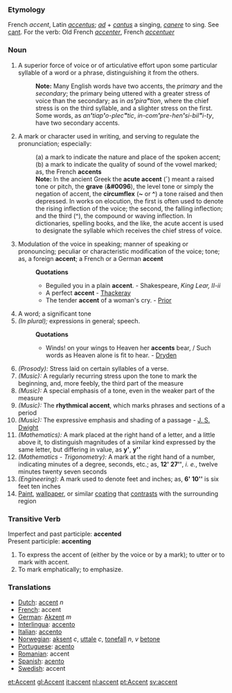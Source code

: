 ===Etymology===
French ''accent'', Latin ''[[accentus]]''; ''[[ad]]'' + ''[[cantus]]'' a singing, ''[[canere]]'' to sing. See [[cant]]. For the verb: Old French ''[[accenter]]'', French ''[[accentuer]]''
===Noun===
#A superior force of voice or of articulative effort upon some particular syllable of a word or a phrase, distinguishing it from the others.
#:'''Note:''' Many English words have two accents, the ''primary'' and the ''secondary''; the primary being uttered with a greater stress of voice than the secondary; as in ''as<b>'</b>pira<b>"</b>tion'', where the chief stress is on the third syllable, and a slighter stress on the first. Some words, as ''an<b>'</b>tiap<b>'</b>o-plec<b>"</b>tic'', ''in-com<b>'</b>pre-hen<b>'</b>si-bil<b>"</b>i-ty'', have two secondary accents. 
#A mark or character used in writing, and serving to regulate the pronunciation; especially:
#:(a) a mark to indicate the nature and place of the spoken accent;
#:(b) a mark to indicate the quality of sound of the vowel marked; as, the French '''accents'''
#:'''Note:''' In the ancient Greek the '''acute accent''' (<b>&#180;</b>) meant a raised tone or pitch, the '''grave''' (<b>&#0096</b>), the level tone or simply the negation of accent, the '''circumflex''' (<b>~</b> or <b>^</b>) a tone raised and then depressed. In works on elocution, the first is often used to denote the rising inflection of the voice; the second, the falling inflection; and the third (^), the compound or waving inflection. In dictionaries, spelling books, and the like, the acute accent is used to designate the syllable which receives the chief stress of voice.
#Modulation of the voice in speaking; manner of speaking or pronouncing; peculiar or characteristic modification of the voice; tone; as, a foreign '''accent'''; a French or a German '''accent'''
#:'''Quotations'''
#:*Beguiled you in a plain '''accent'''. - Shakespeare, ''King Lear, II-ii''
#:*A perfect '''accent''' - [[Thackeray]]
#:*The tender '''accent''' of a woman's cry. - [[Prior]]
#A word; a significant tone
#''(In plural);'' expressions in general; speech.
#:'''Quotations'''
#:*Winds! on your wings to Heaven her '''accents''' bear, / Such words as Heaven alone is fit to hear. - [[Dryden]]
#''(Prosody):'' Stress laid on certain syllables of a verse.
#''(Music):'' A regularly recurring stress upon the tone to mark the beginning, and, more feebly, the third part of the measure
#''(Music):'' A special emphasis of a tone, even in the weaker part of the measure
#''(Music):'' The '''rhythmical accent''', which marks phrases and sections of a period
#''(Music):'' The expressive emphasis and shading of a passage - [[J. S. Dwight]]
#''(Mathematics):'' A mark placed at the right hand of a letter, and a little above it, to distinguish magnitudes of a similar kind expressed by the same letter, but differing in value, as <b>y'</b>, <b>y<nowiki>''</nowiki></b> 
#''(Mathematics - Trigonometry):'' A mark at the right hand of a number, indicating minutes of a degree, seconds, etc.; as, <b>12' 27<nowiki>''</nowiki></b>, ''i. e.'', twelve minutes twenty seven seconds 
#''(Engineering):'' A mark used to denote feet and inches; as, '''6' 10<nowiki>''</nowiki>''' is six feet ten inches
#[[Paint]], [[wallpaper]], or similar [[coating]] that [[contrast]]s with the surrounding region

===Transitive Verb===
Imperfect and past participle:  '''accented'''<br>
Present participle: '''accenting'''
#To express the accent of (either by the voice or by a mark); to utter or to mark with accent.
#To mark emphatically; to emphasize.

===Translations===
*[[Dutch]]: [[accent]] ''n''
*[[French]]: accent
*[[German]]: [[Akzent]]  ''m''
*[[Interlingua]]: [[accento]]
*[[Italian]]: [[accento]]
*[[Norwegian]]: [[aksent]] ''c'', [[uttale]] ''c'', [[tonefall]] ''n'', ''v'' [[betone]]
*[[Portuguese]]: [[acento]]
*[[Romanian]]: accent
*[[Spanish]]: [[acento]]
*[[Swedish]]: accent

[[et:Accent]]
[[gl:Accent]]
[[it:accent]]
[[nl:accent]]
[[pt:Accent]]
[[sv:accent]]